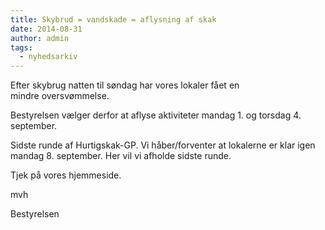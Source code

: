 ```yaml
---
title: Skybrud = vandskade = aflysning af skak
date: 2014-08-31
author: admin
tags:
  - nyhedsarkiv
---
```


Efter skybrug natten til søndag har vores lokaler fået en mindre oversvømmelse.

Bestyrelsen vælger derfor at aflyse aktiviteter mandag 1. og torsdag 4. september.

Sidste runde af Hurtigskak-GP. Vi håber/forventer at lokalerne er klar igen mandag 8. september. Her vil vi afholde sidste runde.

Tjek på vores hjemmeside.

mvh

Bestyrelsen
